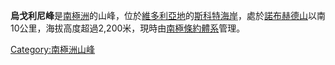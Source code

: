 {{Coord|78|1|S|161|31|E|display=title}}

'''烏戈利尼峰'''是[[南極洲|南極洲]]的山峰，位於[[維多利亞地|維多利亞地]]的[[斯科特海岸|斯科特海岸]]，處於[[諾布赫德山|諾布赫德山]]以南10公里，海拔高度超過2,200米，現時由[[南極條約體系|南極條約體系]]管理。

{{DEFAULTSORT:Ugolini Peak}}
[[Category:南極洲山峰|Category:南極洲山峰]]


{{ScottCoast-geo-stub}}